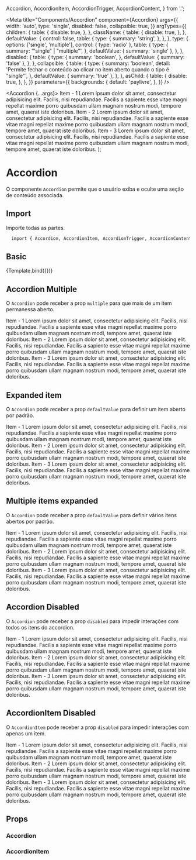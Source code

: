 
  Accordion,
  AccordionItem,
  AccordionTrigger,
  AccordionContent,
} from '.';

<Meta
  title="Components/Accordion"
  component={Accordion}
  args={{
    width: 'auto',
    type: 'single',
    disabled: false,
    collapsible: true,
  }}
  argTypes={{
    children: {
      table: {
        disable: true,
      },
    },
    className: {
      table: {
        disable: true,
      },
    },
    defaultValue: {
      control: false,
      table: {
        type: {
          summary: 'string',
        },
      },
    },
    type: {
      options: ['single', 'multiple'],
      control: { type: 'radio' },
      table: {
        type: {
          summary: '"single" | "multiple"',
        },
        defaultValue: { summary: 'single' },
      },
    },
    disabled: {
      table: {
        type: {
          summary: 'boolean',
        },
        defaultValue: { summary: 'false' },
      },
    },
    collapsible: {
      table: {
        type: {
          summary: 'boolean',
          detail:
            'Permite fechar o conteúdo ao clicar no item aberto quando o tipo é "single"',
        },
        defaultValue: { summary: 'true' },
      },
    },
    asChild: {
      table: {
        disable: true,
      },
    },
  }}
  parameters={{
    backgrounds: {
      default: 'paylivre',
    },
  }}
/>

  <Accordion {...args}>
    <AccordionItem value="item-1">
      <AccordionTrigger>Item - 1</AccordionTrigger>
      <AccordionContent>
        Lorem ipsum dolor sit amet, consectetur adipisicing elit. Facilis, nisi
        repudiandae. Facilis a sapiente esse vitae magni repellat maxime porro
        quibusdam ullam magnam nostrum modi, tempore amet, quaerat iste
        doloribus.
      </AccordionContent>
    </AccordionItem>
    <AccordionItem value="item-2">
      <AccordionTrigger>Item - 2</AccordionTrigger>
      <AccordionContent>
        Lorem ipsum dolor sit amet, consectetur adipisicing elit. Facilis, nisi
        repudiandae. Facilis a sapiente esse vitae magni repellat maxime porro
        quibusdam ullam magnam nostrum modi, tempore amet, quaerat iste
        doloribus.
      </AccordionContent>
    </AccordionItem>
    <AccordionItem value="item-3">
      <AccordionTrigger>Item - 3</AccordionTrigger>
      <AccordionContent>
        Lorem ipsum dolor sit amet, consectetur adipisicing elit. Facilis, nisi
        repudiandae. Facilis a sapiente esse vitae magni repellat maxime porro
        quibusdam ullam magnam nostrum modi, tempore amet, quaerat iste
        doloribus.
      </AccordionContent>
    </AccordionItem>
  </Accordion>
);

# Accordion

O componente `Accordion` permite que o usuário exiba e oculte uma seção de conteúdo associada.

## Import

Importe todas as partes.

```sh
  import { Accordion, AccordionItem, AccordionTrigger, AccordionContent } from '@dsdemo/components';
```

## Basic

<Canvas>
  <Story name="Template">{Template.bind({})}</Story>
</Canvas>

## Accordion Multiple

O `Accordion` pode receber a prop `multiple` para que mais de um item permanessa aberto.

<Canvas>
  <Story name="Multiple">
    <Accordion type="multiple">
      <AccordionItem value="item-1">
        <AccordionTrigger>Item - 1</AccordionTrigger>
        <AccordionContent>
          Lorem ipsum dolor sit amet, consectetur adipisicing elit. Facilis,
          nisi repudiandae. Facilis a sapiente esse vitae magni repellat maxime
          porro quibusdam ullam magnam nostrum modi, tempore amet, quaerat iste
          doloribus.
        </AccordionContent>
      </AccordionItem>
      <AccordionItem value="item-2">
        <AccordionTrigger>Item - 2</AccordionTrigger>
        <AccordionContent>
          Lorem ipsum dolor sit amet, consectetur adipisicing elit. Facilis,
          nisi repudiandae. Facilis a sapiente esse vitae magni repellat maxime
          porro quibusdam ullam magnam nostrum modi, tempore amet, quaerat iste
          doloribus.
        </AccordionContent>
      </AccordionItem>
      <AccordionItem value="item-3">
        <AccordionTrigger>Item - 3</AccordionTrigger>
        <AccordionContent>
          Lorem ipsum dolor sit amet, consectetur adipisicing elit. Facilis,
          nisi repudiandae. Facilis a sapiente esse vitae magni repellat maxime
          porro quibusdam ullam magnam nostrum modi, tempore amet, quaerat iste
          doloribus.
        </AccordionContent>
      </AccordionItem>
    </Accordion>
  </Story>
</Canvas>

## Expanded item

O `Accordion` pode receber a prop `defaultValue` para definir um item aberto por padrão.

<Canvas>
  <Story name="Expanded item">
    <Accordion type="single" defaultValue="item-1">
      <AccordionItem value="item-1">
        <AccordionTrigger>Item - 1</AccordionTrigger>
        <AccordionContent>
          Lorem ipsum dolor sit amet, consectetur adipisicing elit. Facilis,
          nisi repudiandae. Facilis a sapiente esse vitae magni repellat maxime
          porro quibusdam ullam magnam nostrum modi, tempore amet, quaerat iste
          doloribus.
        </AccordionContent>
      </AccordionItem>
      <AccordionItem value="item-2">
        <AccordionTrigger>Item - 2</AccordionTrigger>
        <AccordionContent>
          Lorem ipsum dolor sit amet, consectetur adipisicing elit. Facilis,
          nisi repudiandae. Facilis a sapiente esse vitae magni repellat maxime
          porro quibusdam ullam magnam nostrum modi, tempore amet, quaerat iste
          doloribus.
        </AccordionContent>
      </AccordionItem>
      <AccordionItem value="item-3">
        <AccordionTrigger>Item - 3</AccordionTrigger>
        <AccordionContent>
          Lorem ipsum dolor sit amet, consectetur adipisicing elit. Facilis,
          nisi repudiandae. Facilis a sapiente esse vitae magni repellat maxime
          porro quibusdam ullam magnam nostrum modi, tempore amet, quaerat iste
          doloribus.
        </AccordionContent>
      </AccordionItem>
    </Accordion>
  </Story>
</Canvas>

## Multiple items expanded

O `Accordion` pode receber a prop `defaultValue` para definir vários itens abertos por padrão.

<Canvas>
  <Story name="Expanded multiple item">
    <Accordion type="multiple" defaultValue={['item-1', 'item-2', 'item-3']}>
      <AccordionItem value="item-1">
        <AccordionTrigger>Item - 1</AccordionTrigger>
        <AccordionContent>
          Lorem ipsum dolor sit amet, consectetur adipisicing elit. Facilis,
          nisi repudiandae. Facilis a sapiente esse vitae magni repellat maxime
          porro quibusdam ullam magnam nostrum modi, tempore amet, quaerat iste
          doloribus.
        </AccordionContent>
      </AccordionItem>
      <AccordionItem value="item-2">
        <AccordionTrigger>Item - 2</AccordionTrigger>
        <AccordionContent>
          Lorem ipsum dolor sit amet, consectetur adipisicing elit. Facilis,
          nisi repudiandae. Facilis a sapiente esse vitae magni repellat maxime
          porro quibusdam ullam magnam nostrum modi, tempore amet, quaerat iste
          doloribus.
        </AccordionContent>
      </AccordionItem>
      <AccordionItem value="item-3">
        <AccordionTrigger>Item - 3</AccordionTrigger>
        <AccordionContent>
          Lorem ipsum dolor sit amet, consectetur adipisicing elit. Facilis,
          nisi repudiandae. Facilis a sapiente esse vitae magni repellat maxime
          porro quibusdam ullam magnam nostrum modi, tempore amet, quaerat iste
          doloribus.
        </AccordionContent>
      </AccordionItem>
    </Accordion>
  </Story>
</Canvas>

## Accordion Disabled

O `Accordion` pode receber a prop `disabled` para impedir interações com todos os itens do accordion.

<Canvas>
  <Story name="Disabled All">
    <Accordion disabled>
      <AccordionItem disabled value="item-1">
        <AccordionTrigger>Item - 1</AccordionTrigger>
        <AccordionContent>
          Lorem ipsum dolor sit amet, consectetur adipisicing elit. Facilis,
          nisi repudiandae. Facilis a sapiente esse vitae magni repellat maxime
          porro quibusdam ullam magnam nostrum modi, tempore amet, quaerat iste
          doloribus.
        </AccordionContent>
      </AccordionItem>
      <AccordionItem value="item-2">
        <AccordionTrigger>Item - 2</AccordionTrigger>
        <AccordionContent>
          Lorem ipsum dolor sit amet, consectetur adipisicing elit. Facilis,
          nisi repudiandae. Facilis a sapiente esse vitae magni repellat maxime
          porro quibusdam ullam magnam nostrum modi, tempore amet, quaerat iste
          doloribus.
        </AccordionContent>
      </AccordionItem>
      <AccordionItem value="item-3">
        <AccordionTrigger>Item - 3</AccordionTrigger>
        <AccordionContent>
          Lorem ipsum dolor sit amet, consectetur adipisicing elit. Facilis,
          nisi repudiandae. Facilis a sapiente esse vitae magni repellat maxime
          porro quibusdam ullam magnam nostrum modi, tempore amet, quaerat iste
          doloribus.
        </AccordionContent>
      </AccordionItem>
    </Accordion>
  </Story>
</Canvas>

## AccordionItem Disabled

O `AccordionItem` pode receber a prop `disabled` para impedir interações com apenas um item.

<Canvas>
  <Story name="Disabled Item">
    <Accordion>
      <AccordionItem value="item-1" disabled>
        <AccordionTrigger>Item - 1</AccordionTrigger>
        <AccordionContent>
          Lorem ipsum dolor sit amet, consectetur adipisicing elit. Facilis,
          nisi repudiandae. Facilis a sapiente esse vitae magni repellat maxime
          porro quibusdam ullam magnam nostrum modi, tempore amet, quaerat iste
          doloribus.
        </AccordionContent>
      </AccordionItem>
      <AccordionItem value="item-2">
        <AccordionTrigger>Item - 2</AccordionTrigger>
        <AccordionContent>
          Lorem ipsum dolor sit amet, consectetur adipisicing elit. Facilis,
          nisi repudiandae. Facilis a sapiente esse vitae magni repellat maxime
          porro quibusdam ullam magnam nostrum modi, tempore amet, quaerat iste
          doloribus.
        </AccordionContent>
      </AccordionItem>
      <AccordionItem value="item-3">
        <AccordionTrigger>Item - 3</AccordionTrigger>
        <AccordionContent>
          Lorem ipsum dolor sit amet, consectetur adipisicing elit. Facilis,
          nisi repudiandae. Facilis a sapiente esse vitae magni repellat maxime
          porro quibusdam ullam magnam nostrum modi, tempore amet, quaerat iste
          doloribus.
        </AccordionContent>
      </AccordionItem>
    </Accordion>
  </Story>
</Canvas>

## Props

### Accordion

<ArgsTable story="Template" />

### AccordionItem

<ArgsTable of={AccordionItem} />
